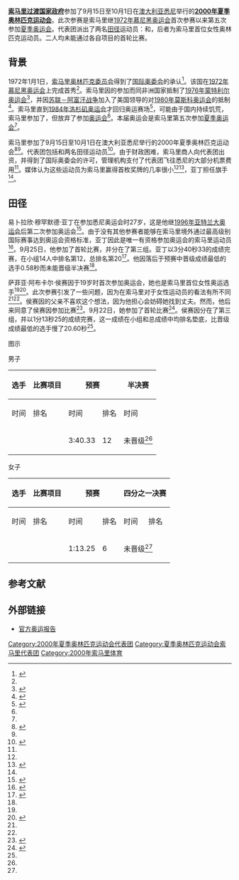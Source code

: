 {{NoteTA
|G1=Sports
|G2=地名
}}
{{Infobox Country Olympics
| NOC = SOM
| games = 2000年夏季
| competitors = 2
| sports = 1
| flagbearer = {{tsl|en|Ibrahim Mohamed Aden|易卜拉欣·穆罕默德·亚丁}}
| rank = 
| gold = 0
| silver = 0
| bronze = 0
| officials = 
}}
'''[[索马里过渡国家政府|索马里过渡国家政府]]'''参加了9月15日至10月1日在[[澳大利亚|澳大利亚]][[悉尼|悉尼]]举行的'''[[2000年夏季奥林匹克运动会|2000年夏季奥林匹克运动会]]'''。此次参赛是索马里继[[1972年慕尼黑奥运会|1972年慕尼黑奥运会]]首次参赛以来第五次参加[[夏季奥运会|夏季奥运会]]。代表团派出了两名[[田赛和径赛|田径]]运动员：{{tsl|en|Ibrahim Mohamed Aden|易卜拉欣·穆罕默德·亚丁}}和{{tsl|en|Safia Abukar Hussein|萨菲亚·阿布卡尔·侯赛因}}，后者为索马里首位女性奥林匹克运动员。二人均未能通过各自项目的首轮比赛。

==背景==
1972年1月1日，[[索马里奥林匹克委员会|索马里奥林匹克委员会]]得到了[[国际奥委会|国际奥委会]]的承认<ref name=":0">{{Cite web|url=https://www.olympic.org/somalia|title=Somalia – National Olympic Committee (NOC)|publisher=[[International_Olympic_Committee|International Olympic Committee]]|dead-url=no|access-date=2019-03-16|archive-url=https://web.archive.org/web/20190325002406/https://www.olympic.org/Somalia/|archive-date=2019-03-25|date=2019-02-06}}</ref>。该国在[[1972年慕尼黑奥运会|1972年慕尼黑奥运会]]上完成首秀<ref name="Sports Reference - Countries - Somalia" />。索马里因{{tsl|en|New Zealand at the 1976 Summer Olympics|1976年夏季奥林匹克运动会新西兰代表团|新西兰}}的参加而同非洲国家抵制了[[1976年蒙特利尔奥运会|1976年蒙特利尔奥运会]]<ref>{{Cite news|url=https://www.thetimes.co.uk/article/on-this-day-july-18-1976-mq5lmpjv8rm|title=On This Day July 18, 1976; The All Blacks’ tour of South Africa sparked a mass boycott of the New Zealand Olympic team, eventually depriving the Montreal Games of 28 nations, mostly from Africa and the Caribbean|last=Allen|first=Neil|date=2007-07-18|work=[[The_Times|The Times]]|access-date=2019-08-15|archive-date=2019-08-15|archive-url=https://web.archive.org/web/20190815144556/https://www.thetimes.co.uk/article/on-this-day-july-18-1976-mq5lmpjv8rm|dead-url=no}}</ref>，并因[[苏联－阿富汗战争|苏联－阿富汗战争]]加入了美国领导的对[[1980年莫斯科奥运会|1980年莫斯科奥运会]]的抵制<ref name="GrassoMallon2015">{{Cite book|url=https://books.google.com/books?id=uCN1CQAAQBAJ&pg=PA540|title=Historical Dictionary of the Olympic Movement|last=Grasso|first=John|last2=Mallon|first2=Bill|author-link2=Bill Mallon|last3=Heijmans|first3=Jeroen|publisher={{tsl|en|Rowman & Littlefield||Scarecrow Press}}|year=2015|isbn=978-1-4422-4859-5|location={{tsl|en|Lanham, Maryland||Lanham, Maryland}}|pages=LXXV–LXXVII & 540|access-date=2021-01-16|archive-date=2021-01-22|archive-url=https://web.archive.org/web/20210122131622/https://books.google.com/books?id=uCN1CQAAQBAJ&pg=PA540}}</ref>。索马里直到[[1984年洛杉矶奥运会|1984年洛杉矶奥运会]]才回归奥运赛场<ref name="Sports Reference - Countries - Somalia">{{cite web |url=https://www.sports-reference.com/olympics/countries/SOM/ |title=Sports Reference – Countries – Somalia |publisher={{tsl|en|Sports Reference||Sports Reference}} |access-date=2014-12-23 |dead-url=yes |archive-url=https://web.archive.org/web/20200417092511/https://www.sports-reference.com/olympics/countries/SOM/ |archive-date=2020-04-17 }}</ref>，可能由于国内持续饥荒，索马里参加了{{tsl|en|1992 Summer Olympics opening ceremony|1992年夏季奥林匹克运动会开幕式}}，但放弃了参加[[1992年巴塞罗那奥运会|奥运会]]<ref name="GrassoMallon2015" />。本届奥运会是索马里第五次参加[[夏季奥运会|夏季奥运会]]<ref name="Sports Reference - Countries - Somalia" />。

索马里参加了9月15日至10月1日在澳大利亚悉尼举行的2000年夏季奥林匹克运动会<ref>{{cite web|url=https://www.olympic.org/sydney-2000|title=Sydney 2000 Summer Olympics – results & video highlights|publisher=International Olympic Committee|access-date=2018-08-07|archive-url=https://web.archive.org/web/20180703164903/https://www.olympic.org/sydney-2000|archive-date=2018-07-03|dead-url=no|date=2017-09-28}}</ref><ref name="Somalia2000Sydney" />。代表团包括{{tsl|en|Ibrahim Mohamed Aden|易卜拉欣·穆罕默德·亚丁}}和{{tsl|en|Safia Abukar Hussein|萨菲亚·阿布卡尔·侯赛因}}两名田径运动员<ref name="Somalia2000Sydney">{{cite web|title=Somalia at the 2000 Sydney Summer Games|url=https://www.sports-reference.com/olympics/countries/SOM/summer/2000/|publisher=Sports Reference|access-date=2019-03-16|dead-url=yes|archive-url=https://web.archive.org/web/20190708063427/https://www.sports-reference.com/olympics/countries/SOM/summer/2000/|archive-date=2019-07-08}}</ref>。由于财政困难，索马里商人向代表团出资，并得到了国际奥委会的许可，管理机构支付了代表团飞往悉尼的大部分机票费用<ref name="RediffSep00" />。媒体认为这些运动员为索马里赢得首枚奖牌的几率很小<ref name="RediffSep00" /><ref name="CSAug00">{{cite news|last=Gough|first=David|title=Somalia: the little Olympic team that could|url=https://www.csmonitor.com/2000/0815/p7s1.html|work=[[The_Christian_Science_Monitor|The Christian Science Monitor]]|date=2000-08-15|access-date=2019-03-16|dead-url=no|archive-url=https://web.archive.org/web/20150912042423/http://www.csmonitor.com/2000/0815/p7s1.html|archive-date=2015-09-12}}</ref>，亚丁担任{{tsl|en|2000 Summer Olympics opening ceremony|2000年夏季奥林匹克运动会开幕式|开幕式}}旗手<ref name="Sports Reference - Countries - Somalia" />。

==田径==
{{main article|2000年夏季奥林匹克运动会田径比赛}}

易卜拉欣·穆罕默德·亚丁在参加悉尼奥运会时27岁，这是他继[[1996年亚特兰大奥运会|1996年亚特兰大奥运会]]后第二次参加奥运会<ref>{{Cite web|url=https://www.sports-reference.com/olympics/athletes/ad/ibrahim-mohamed-aden-1.html|title=Athletes – Ibrahim Mohamed Aden|publisher=Sports Reference|archive-url=https://web.archive.org/web/20200418004929/https://www.sports-reference.com/olympics/athletes/ad/ibrahim-mohamed-aden-1.html|archive-date=2020-04-18|dead-url=yes|access-date=2019-03-16}}</ref>。由于没有其他参赛者能够在索马里境外通过最高级别国际赛事达到奥运会资格标准，亚丁因此是唯一有资格参加奥运会的索马里运动员<ref name="RediffSep00">{{cite news|title=With no government in their country, Somalia rallies under banner of sports|url=https://www.rediff.com/sports/2000/sep/08andy.htm|publisher=[[Rediff.com|Rediff.com]]|date=2000-09-08|access-date=2019-03-16|dead-url=no|archive-url=https://web.archive.org/web/20121110161826/http://www.rediff.com/sports/2000/sep/08andy.htm|archive-date=2012-11-10}}</ref>。9月25日，他参加了{{tsl|en|Athletics at the 2000 Summer Olympics – Men's 1500 metres|2000年夏季奥林匹克运动会田径比赛－男子1500米|男子1500米}}首轮比赛，并分在了第三组。亚丁以3分40秒33的成绩完赛，在小组14人中排名第12，总排名第20<ref name="ESPNResults">{{Cite news|url=http://a.espncdn.com/oly/summer00/news/2000/0924/775439.html|title=Track and field results|date=2000-09-26|work=[[ESPN|ESPN]]|access-date=2017-03-23|archive-url=https://web.archive.org/web/20170507163527/http://a.espncdn.com/oly/summer00/news/2000/0924/775439.html|archive-date=2017-05-07|dead-url=no|agency=[[Associated_Press|Associated Press]]}}</ref>。他因落后于预赛中晋级成绩最低的选手0.58秒而未能晋级半决赛<ref name="ESPNResults" />。

萨菲亚·阿布卡尔·侯赛因于19岁时首次参加奥运会，她也是索马里首位女性奥运选手<ref name="Sports Reference - Countries - Somalia" /><ref>{{Cite web|url=https://www.sports-reference.com/olympics/athletes/hu/safia-abukar-hussein-1.html|title=Athletes – Safia Abukar Hussein|publisher=Sports Reference|archive-url=https://web.archive.org/web/20181013150040/https://www.sports-reference.com/olympics/athletes/hu/safia-abukar-hussein-1.html|archive-date=2018-10-13|dead-url=yes|access-date=2019-03-16}}</ref>。此次参赛引发了一些问题，因为在索马里对于女性运动员的看法有所不同<ref name="RediffSep00" /><ref name="CSAug00" />。侯赛因的父亲不喜欢这个想法，因为他担心会妨碍她找到丈夫。然而，他后来同意了侯赛因参加比赛<ref name="NewsweekSep00">{{cite news|last1=Seibert|first1=Sam|last2=Santoro|first2=Lara|last3=Roberts|first3=Melissa|last4=Terziff|first4=Juliette|last5=Ephron|first5=Dan|title=Happy Just To Be Here|url=http://link.galegroup.com/apps/doc/A65098390/GPS?sid=GPS&xid=d7570807|work=[[Newsweek|Newsweek]]|date=2000-09-11|access-date=2019-03-16|page=34|subscription=yes}}</ref>。9月22日，她参加了{{tsl|en|Athletics at the 2000 Summer Olympics – Women's 400 metres|2000年夏季奥林匹克运动会田径比赛－女子400米|女子400米}}首轮比赛<ref name=":1">{{Cite news|url=https://www.repubblica.it/speciale/olimpiadi/db/news/20000922/16679.html|title=Atletica, risultati primo turno 400 femminili|date=2000-09-22|work={{tsl|en|la Repubblica||la Repubblica}}|access-date=2019-03-16|language=it|archive-url=https://web.archive.org/web/20110204015841/http://www.repubblica.it/speciale/olimpiadi/db/news/20000922/16679.html|archive-date=2011-02-04|dead-url=no}}</ref>。侯赛因分在了第三组，并以1分13秒25的成绩完赛，这一成绩在小组和总成绩中均排名垫底，比晋级成绩最低的选手慢了20.60秒<ref name=":1" />。

;图示
{{smalldiv|
*'''注''' – 径赛排名仅为运动员所处小组成绩}}

;男子
{|class=wikitable style="font-size:90%"
|-
!rowspan="2"|选手
!rowspan="2"|比赛项目
!colspan="2"|预赛
!colspan="2"|半决赛
!colspan="2"|决赛
|- style="font-size:95%"
!scope="col"|时间
!scope="col"|排名
!scope="col"|时间
!scope="col"|排名
!scope="col"|时间
!scope="col"|排名
|-align=center
|align=left|{{tsl|en|Ibrahim Mohamed Aden|易卜拉欣·穆罕默德·亚丁}}
|align=left|{{tsl|en|Athletics at the 2000 Summer Olympics – Men's 1500 metres|2000年夏季奥林匹克运动会田径比赛－男子1500米|1500米}}
|3:40.33
|12
|colspan=4|未晋级<ref name="ESPNResults" />
|}

;女子
{|class=wikitable style="font-size:90%"
|-
!rowspan="2"|选手
!rowspan="2"|比赛项目
!colspan="2"|预赛
!colspan="2"|四分之一决赛
!colspan="2"|半决赛
!colspan="2"|决赛
|- style="font-size:95%"
!scope="col"|时间
!scope="col"|排名
!scope="col"|时间
!scope="col"|排名
!scope="col"|时间
!scope="col"|排名
!scope="col"|时间
!scope="col"|排名
|-align=center
|align=left|{{tsl|en|Safia Abukar Hussein|萨菲亚·阿布卡尔·侯赛因}}
|align=left|{{tsl|en|Athletics at the 2000 Summer Olympics – Women's 400 metres|2000年夏季奥林匹克运动会田径比赛－女子400米|400米}}
|1:13.25
|6
|colspan=6|未晋级<ref name=":1" />
|}

==参考文献==
{{reflist|30em}}

==外部链接==
* [https://web.archive.org/web/20070612020125/http://www.la84foundation.org/5va/reports_frmst.htm 官方奥运报告]

{{2000年夏季奥林匹克运动会代表团}}

[[Category:2000年夏季奥林匹克运动会代表团|Category:2000年夏季奥林匹克运动会代表团]]
[[Category:夏季奥林匹克运动会索马里代表团|Category:夏季奥林匹克运动会索马里代表团]]
[[Category:2000年索马里体育|Category:2000年索马里体育]]